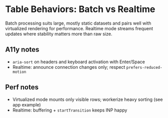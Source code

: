 
<Meta of={Examples} />

# Table Behaviors: Batch vs Realtime

Batch processing suits large, mostly static datasets and pairs well with virtualized rendering for performance. Realtime mode streams frequent updates where stability matters more than raw size.

<Canvas>
  <Story of={Examples.BatchVirtualized} />
</Canvas>

<Canvas>
  <Story of={Examples.RealtimeStandard} />
</Canvas>

## A11y notes

- `aria-sort` on headers and keyboard activation with Enter/Space
- Realtime: announce connection changes only; respect `prefers-reduced-motion`

## Perf notes

- Virtualized mode mounts only visible rows; workerize heavy sorting (see app example)
- Realtime: buffering + `startTransition` keeps INP happy
